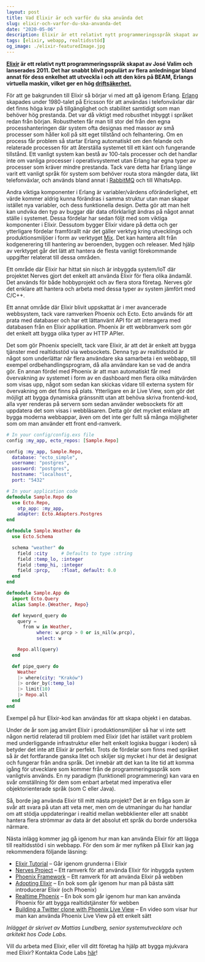 ```yaml
---
layout: post
title: Vad Elixir är och varför du ska använda det
slug: elixir-och-varfor-du-ska-anvanda-det
date: "2020-05-06"
description: Elixir är ett relativt nytt programmeringsspråk skapat av José Valim och lanserades 2011.
tags: [elixir, webapp, realtidsstöd]
og_image: ./elixir-featuredImage.jpg
---
```


**[Elixir](https://elixir-lang.org/) är ett relativt nytt programmeringsspråk skapat av José Valim och lanserades 2011. Det har snabbt blivit populärt av flera anledningar bland annat för dess enkelhet att utveckla i och att den körs på BEAM, Erlangs virtuella maskin, vilket ger en hög [driftsäkerhet.](https://www.erlang-solutions.com/blog/which-companies-are-using-erlang-and-why-mytopdogstatus.html)**

För att ge bakgrunden till Elixir så börjar vi med att gå igenom Erlang. [Erlang](https://www.erlang.org/) skapades under 1980-talet på Ericsson för att användas i telefonväxlar där det finns höga krav på tillgänglighet och stabilitet samtidigt som man behöver hög prestanda. Det var då viktigt med robusthet inbyggt i språket redan från början. Robustheten får man till stor del från den egna processhanteringen där system ofta designas med massor av små processer som håller koll på sitt eget tillstånd och felhantering. Om en process får problem så startar Erlang automatiskt om den felande och relaterade processen för att återställa systemet till ett känt och fungerande tillstånd. Ett vanligt system kan bestå av 100-tals processer och det handlar inte om vanliga processer i operativsystemet utan Erlang har egna typer av processer som kräver mindre prestanda. Tack vare detta har Erlang länge varit ett vanligt språk för system som behöver routa stora mängder data, likt telefonväxlar, och används bland annat i [RabbitMQ](https://www.rabbitmq.com/) och till WhatsApp.

Andra viktiga komponenter i Erlang är variabler/värdens oföränderlighet, ett värde kommer aldrig kunna förändras i samma struktur utan man skapar istället nya variabler, och dess funktionella design. Detta gör att man helt kan undvika den typ av buggar där data oförklarligt ändras på något annat ställe i systemet. Dessa fördelar har sedan följt med som viktiga komponenter i Elixir. Dessutom bygger Elixir vidare på detta och ger ytterligare fördelar framförallt när det gäller verktyg kring utvecklings och produktionsmiljöer i form av verktyget [Mix](https://elixir-lang.org/getting-started/mix-otp/introduction-to-mix.html). Det kan hantera allt från kodgenerering till hantering av beroenden, byggen och releaser. Med hjälp av verktyget går det lätt att hantera de flesta vanligt förekommande uppgifter relaterat till dessa områden.

Ett område där Elixir har hittat sin nisch är inbyggda system/IoT där projektet Nerves gjort det enkelt att använda Elixir för flera olika ändamål. Det används för både hobbyprojekt och av flera stora företag. Nerves gör det enklare att hantera och arbeta med dessa typer av system jämfört med C/C++.

Ett annat område där Elixir blivit uppskattat är i mer avancerade webbsystem, tack vare ramverken Phoenix och Ecto. Ecto används för att prata med databaser och har ett lättanvänt API för att interagera med databasen från en Elixir applikation. Phoenix är ett webbramverk som gör det enkelt att bygga olika typer av HTTP APIer.

Det som gör Phoenix speciellt, tack vare Elixir, är att det är enkelt att bygga tjänster med realtidsstöd via websockets. Denna typ av realtidsstöd är något som underlättar när flera användare ska samarbeta i en webbapp, till exempel ordbehandlingsprogram, då alla användare kan se vad de andra gör. En annan fördel med Phoenix är att man automatiskt får med övervakning av systemet i form av en dashboard men flera olika mätvärden som visas upp, något som sedan kan skickas vidare till externa system för övervakning om det finns på plats. Ytterligare en är Live View, som gör det möjligt att bygga dynamiska gränssnitt utan att behöva skriva frontend-kod, alla vyer renderas på servern som sedan använder websockets för att uppdatera det som visas i webbläsaren. Detta gör det mycket enklare att bygga moderna webbappar, även om det inte ger fullt så många möjligheter som om man använder ett front end-ramverk.

```elixir
# In your config/config.exs file
config :my_app, ecto_repos: [Sample.Repo]

config :my_app, Sample.Repo,
  database: "ecto_simple",
  username: "postgres",
  password: "postgres",
  hostname: "localhost",
  port: "5432"

# In your application code
defmodule Sample.Repo do
  use Ecto.Repo,
    otp_app: :my_app,
    adapter: Ecto.Adapters.Postgres
end

defmodule Sample.Weather do
  use Ecto.Schema

  schema "weather" do
    field :city     # Defaults to type :string
    field :temp_lo, :integer
    field :temp_hi, :integer
    field :prcp,    :float, default: 0.0
  end
end

defmodule Sample.App do
  import Ecto.Query
  alias Sample.{Weather, Repo}

  def keyword_query do
    query =
      from w in Weather,
           where: w.prcp > 0 or is_nil(w.prcp),
           select: w

    Repo.all(query)
  end

  def pipe_query do
    Weather
    |> where(city: "Kraków")
    |> order_by(:temp_lo)
    |> limit(10)
    |> Repo.all
  end
end
```

Exempel på hur Elixir-kod kan användas för att skapa objekt i en databas.

Under de år som jag använt Elixir i produktionsmiljöer så har vi inte sett någon nertid relaterad till problem med Elixir (det har istället varit problem med underliggande infrastruktur eller helt enkelt logiska buggar i koden) så betyder det inte att Elixir är perfekt. Trots de fördelar som finns med språket så är det fortfarande ganska litet och skiljer sig mycket i hur det är designat och fungerar från andra språk. Det innebär att det kan ta lite tid att komma igång för utvecklare som kommer från de programmeringsspråk som vanligtvis används. En ny paradigm (funktionell programmering) kan vara en svår omställning för dem som enbart arbetat med imperativa eller objektorienterade språk (som C eller Java).

Så, borde jag använda Elixir till mitt nästa projekt? Det är en fråga som är svår att svara på utan att veta mer, men om de utmaningar du har handlar om att stödja uppdateringar i realtid mellan webbklienter eller att snabbt hantera flera strömmar av data är det absolut ett språk du borde undersöka närmare.

Nästa inlägg kommer jag gå igenom hur man kan använda Elixir för att lägga till realtidsstöd i sin webbapp. För den som är mer nyfiken på Elixir kan jag rekommendera följande läsning:

- [Elixir Tutorial](https://elixir-lang.org/getting-started/introduction.html) – Går igenom grunderna i Elixir
- [Nerves Project](https://www.nerves-project.org/) – Ett ramverk för att använda Elixir för inbyggda system
- [Phoenix Framework](https://www.phoenixframework.org/) – Ett ramverk för att använda Elixir på webben
- [Adopting Elixir](https://pragprog.com/book/tvmelixir/adopting-elixir) – En bok som går igenom hur man på bästa sätt introducerar Elixir (och Phoenix)
- [Realtime Phoenix](https://pragprog.com/book/sbsockets/real-time-phoenix) – En bok som går igenom hur man kan använda Phoenix för att bygga realtidstjänster för webben
- [Building a Twitter clone with Phoenix Live View](https://www.youtube.com/watch?v=MZvmYaFkNJI&feature=emb_title) – En video som visar hur man kan använda Phoenix Live View på ett enkelt sätt

_Inlägget är skrivet av Mattias Lundberg, senior systemutvecklare och arkitekt hos Code Labs._

Vill du arbeta med Elixir, eller vill ditt företag ha hjälp att bygga mjukvara med Elixir? Kontakta Code Labs [här](mailto:contact@codelabs.se)!
